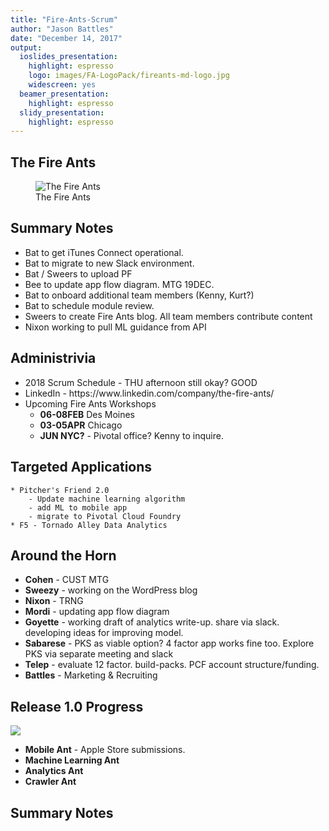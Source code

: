 ```yaml
---
title: "Fire-Ants-Scrum"
author: "Jason Battles"
date: "December 14, 2017"
output:
  ioslides_presentation:
    highlight: espresso
    logo: images/FA-LogoPack/fireants-md-logo.jpg
    widescreen: yes
  beamer_presentation:
    highlight: espresso
  slidy_presentation:
    highlight: espresso
---
```

## The Fire Ants
![The Fire Ants](../images/FireAnts-KC-20171110b.jpg)

## Summary Notes
* Bat to get iTunes Connect operational. 
* Bat to migrate to new Slack environment.
* Bat / Sweers to upload PF
* Bee to update app flow diagram.  MTG 19DEC.
* Bat to onboard additional team members (Kenny, Kurt?)
* Bat to schedule module review.
* Sweers to create Fire Ants blog.  All team members contribute content
* Nixon working to pull ML guidance from API

## Administrivia
* 2018 Scrum Schedule - THU afternoon still okay? GOOD
* LinkedIn - https://www.linkedin.com/company/the-fire-ants/
* Upcoming Fire Ants Workshops
    - **06-08FEB** Des Moines
    - **03-05APR** Chicago
    - **JUN NYC?** - Pivotal office? Kenny to inquire.
    
## Targeted Applications
    * Pitcher's Friend 2.0
        - Update machine learning algorithm
        - add ML to mobile app
        - migrate to Pivotal Cloud Foundry
    * F5 - Tornado Alley Data Analytics 
    
## Around the Horn

* **Cohen** - CUST MTG
* **Sweezy** - working on the WordPress blog
* **Nixon** - TRNG
* **Mordi** - updating app flow diagram
* **Goyette** - working draft of analytics write-up. share via slack. developing ideas for improving model.
* **Sabarese** - PKS as viable option? 4 factor app works fine too. Explore PKS via separate meeting and slack
* **Telep** - evaluate 12 factor. build-packs. PCF account structure/funding. 
* **Battles** - Marketing & Recruiting
      
## Release 1.0 Progress
![](../images/prog-20171116.png)

* **Mobile Ant** - Apple Store submissions.
* **Machine Learning Ant** 
* **Analytics Ant**   
* **Crawler Ant** 

## Summary Notes
                    
                                
